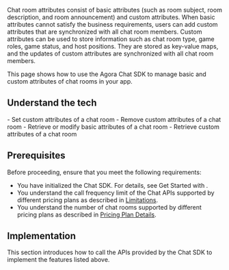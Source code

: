 
Chat room attributes consist of basic attributes (such as room subject, room description, and room announcement) and custom attributes. When basic attributes cannot satisfy the business requirements, users can add custom attributes that are synchronized with all chat room members.
Custom attributes can be used to store information such as chat room type, game roles, game status, and host positions. They are stored as key-value maps, and the updates of custom attributes are synchronized with all chat room members.

This page shows how to use the Agora Chat SDK to manage basic and custom attributes of chat rooms in your app.

## Understand the tech

<Understand />

<PlatformWrapper notAllowed="web">
- Set custom attributes of a chat room
- Remove custom attributes of a chat room
- Retrieve or modify basic attributes of a chat room
- Retrieve custom attributes of a chat room
</PlatformWrapper>

## Prerequisites

Before proceeding, ensure that you meet the following requirements:

- You have initialized the Chat SDK. For details, see <Link to="/agora-chat/get-started/get-started-sdk">Get Started with <Vpl k="NAME" /></Link>.
- You understand the call frequency limit of the Chat APIs supported by different pricing plans as described in [Limitations](/agora-chat/reference/limitations).
- You understand the number of chat rooms supported by different pricing plans as described in [Pricing Plan Details](/agora-chat/reference/pricing-plan-details).


## Implementation

This section introduces how to call the APIs provided by the Chat SDK to implement the features listed above.

<ProjectImplement />